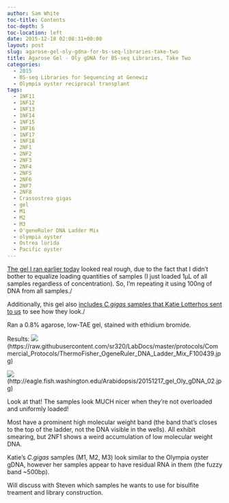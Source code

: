 ```yaml
---
author: Sam White
toc-title: Contents
toc-depth: 5
toc-location: left
date: 2015-12-18 02:08:31+00:00
layout: post
slug: agarose-gel-oly-gdna-for-bs-seq-libraries-take-two
title: Agarose Gel - Oly gDNA for BS-seq Libraries, Take Two
categories:
  - 2015
  - BS-seq Libraries for Sequencing at Genewiz
  - Olympia oyster reciprocal transplant
tags:
  - 1NF11
  - 1NF12
  - 1NF13
  - 1NF14
  - 1NF15
  - 1NF16
  - 1NF17
  - 1NF18
  - 2NF1
  - 2NF2
  - 2NF3
  - 2NF4
  - 2NF5
  - 2NF6
  - 2NF7
  - 2NF8
  - Crassostrea gigas
  - gel
  - M1
  - M2
  - M3
  - O'geneRuler DNA Ladder Mix
  - olympia oyster
  - Ostrea lurida
  - Pacific oyster
---
```


[The gel I ran earlier today](https://robertslab.github.io/sams-notebook/posts/2015/2015-12-17-agarose-gel-oly-gdna-for-bs-seq-libraries/) looked real rough, due to the fact that I didn't bother to equalize loading quantities of samples (I just loaded 1μL of all samples regardless of concentration). So, I'm repeating it using 100ng of DNA from all samples./

Additionally, this gel also [includes _C.gigas_ samples that Katie Lotterhos sent to us](https://robertslab.github.io/sams-notebook/posts/2015/2015-12-10-samples-received-c-gigas-tissue-dna-from-katie-lotterhos/) to see how they look./

Ran a 0.8% agarose, low-TAE gel, stained with ethidium bromide.

Results:
![](https://raw.githubusercontent.com/sr320/LabDocs/master/protocols/Commercial_Protocols/ThermoFisher_OgeneRuler_DNA_Ladder_Mix_F100439.jpg)(https://raw.githubusercontent.com/sr320/LabDocs/master/protocols/Commercial_Protocols/ThermoFisher_OgeneRuler_DNA_Ladder_Mix_F100439.jpg)

![](https://eagle.fish.washington.edu/Arabidopsis/20151217_gel_Oly_gDNA_02.jpg)(http://eagle.fish.washington.edu/Arabidopsis/20151217_gel_Oly_gDNA_02.jpg)



Look at that! The samples look MUCH nicer when they're not overloaded and uniformly loaded!

Most have a prominent high molecular weight band (the band that's closes to the top of the ladder, not the DNA visible in the wells). All exhibit smearing, but 2NF1 shows a weird accumulation of low molecular weight DNA.

Katie's _C.gigas_ samples (M1, M2, M3) look similar to the Olympia oyster gDNA, however her samples appear to have residual RNA in them (the fuzzy band ~500bp).

Will discuss with Steven which samples he wants to use for bisulfite treament and library construction.

